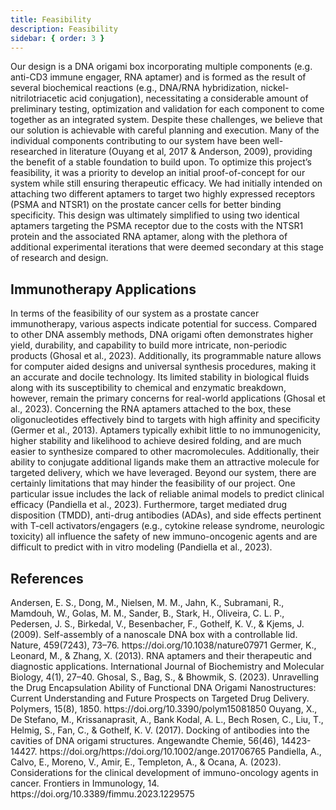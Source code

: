 ```yaml
---
title: Feasibility
description: Feasibility
sidebar: { order: 3 }
---
```



Our design is a DNA origami box incorporating multiple components (e.g. anti-CD3 immune engager, RNA aptamer) and is formed as the result of several biochemical reactions (e.g., DNA/RNA hybridization, nickel-nitrilotriacetic acid conjugation), necessitating a considerable amount of preliminary testing, optimization and validation for each component to come together as an integrated system. Despite these challenges, we believe that our solution is achievable with careful planning and execution. Many of the individual components contributing to our system have been well-researched in literature (Ouyang et al, 2017 & Anderson, 2009), providing the benefit of a stable foundation to build upon. To optimize this project’s feasibility, it was a priority to develop an initial proof-of-concept for our system while still ensuring therapeutic efficacy. We had initially intended on attaching two different aptamers to target two highly expressed receptors (PSMA and NTSR1) on the prostate cancer cells for better binding specificity. This design was ultimately simplified to using two identical aptamers targeting the PSMA receptor due to the costs with the NTSR1 protein and the associated RNA aptamer, along with the plethora of additional experimental iterations that were deemed secondary at this stage of research and design.

## Immunotherapy Applications

In terms of the feasibility of our system as a prostate cancer immunotherapy, various aspects indicate potential for success. Compared to other DNA assembly methods, DNA origami often demonstrates higher yield, durability, and capability to build more intricate, non-periodic products (Ghosal et al., 2023). Additionally, its programmable nature allows for computer aided designs and universal synthesis procedures, making it an accurate and docile technology. Its limited stability in biological fluids along with its susceptibility to chemical and enzymatic breakdown, however, remain the primary concerns for real-world applications (Ghosal et al., 2023). Concerning the RNA aptamers attached to the box, these oligonucleotides effectively bind to targets with high affinity and specificity (Germer et al., 2013). Aptamers typically exhibit little to no immunogenicity, higher stability and likelihood to achieve desired folding, and are much easier to synthesize compared to other macromolecules. Additionally, their ability to conjugate additional ligands make them an attractive molecule for targeted delivery, which we have leveraged. Beyond our system, there are certainly limitations that may hinder the feasibility of our project. One particular issue includes the lack of reliable animal models to predict clinical efficacy (Pandiella et al., 2023). Furthermore, target mediated drug disposition (TMDD), anti-drug antibodies (ADAs), and side effects pertinent with T-cell activators/engagers (e.g., cytokine release syndrome, neurologic toxicity) all influence the safety of new immuno-oncogenic agents and are difficult to predict with in vitro modeling (Pandiella et al., 2023).

## References

<ReferenceList>
  Andersen, E. S., Dong, M., Nielsen, M. M., Jahn, K., Subramani, R., Mamdouh,
  W., Golas, M. M., Sander, B., Stark, H., Oliveira, C. L. P., Pedersen, J. S.,
  Birkedal, V., Besenbacher, F., Gothelf, K. V., & Kjems, J. (2009).
  Self-assembly of a nanoscale DNA box with a controllable lid. Nature,
  459(7243), 73–76. https://doi.org/10.1038/nature07971 Germer, K., Leonard, M.,
  & Zhang, X. (2013). RNA aptamers and their therapeutic and diagnostic
  applications. International Journal of Biochemistry and Molecular Biology,
  4(1), 27–40. Ghosal, S., Bag, S., & Bhowmik, S. (2023). Unravelling the Drug
  Encapsulation Ability of Functional DNA Origami Nanostructures: Current
  Understanding and Future Prospects on Targeted Drug Delivery. Polymers, 15(8),
  1850. https://doi.org/10.3390/polym15081850 Ouyang, X., De Stefano, M.,
  Krissanaprasit, A., Bank Kodal, A. L., Bech Rosen, C., Liu, T., Helmig, S.,
  Fan, C., & Gothelf, K. V. (2017). Docking of antibodies into the cavities of
  DNA origami structures. Angewandte Chemie, 56(46), 14423-14427.
  https://doi.org/https://doi.org/10.1002/ange.201706765 Pandiella, A., Calvo,
  E., Moreno, V., Amir, E., Templeton, A., & Ocana, A. (2023). Considerations
  for the clinical development of immuno-oncology agents in cancer. Frontiers in
  Immunology, 14. https://doi.org/10.3389/fimmu.2023.1229575
</ReferenceList>
